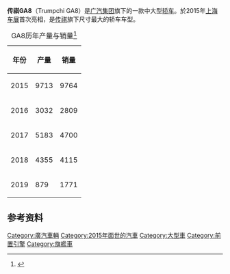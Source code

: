 {{Refimprove|time=2020-10-28T08:11:41+00:00}}
{{Infobox automobile
|name=传祺GA8
|image=File:Trumpchi_GA8_001.jpg
|caption=传祺GA8
|manufacturer=[[广汽集团|广汽集团]]
|production=2015至今
|model_years=2017至今
|assembly={{CHN}}[[廣東省|廣東省]][[广州市|广州市]][[番禺區|番禺區]]<ref>{{cite web|url=http://www.zqzd.com/ProductCategory/Detail/T1133828|title=传祺(Trumpchi)牌GAC7180L1A5型轿车|date=2019-09-06|publisher=專汽之都|access-date=2021-11-01|archive-date=2021-11-02|archive-url=https://web.archive.org/web/20211102185652/http://www.zqzd.com/ProductCategory/Detail/T1133828|dead-url=no}}</ref>
|designer=
|class=轿车
|body_style=四门
|related=传祺GA6
|layout=前置前驱
|engine=2.0升[[汽油引擎|汽油引擎]]
|transmission=6速[[自动变速器|自动变速器]]
|wheelbase=2,907 mm
|length=5,003 mm
|width=1,910 mm
|height=1,508 mm}}
'''传祺GA8'''（Trumpchi GA8）是[[广汽集团|广汽集团]]旗下的一款中大型[[轿车|轿车]]。於2015年[[上海车展|上海车展]]首次亮相，是[[传祺|传祺]]旗下尺寸最大的轿车车型。


{| class="wikitable"
|+GA8历年产量与销量<ref>{{Cite web|title=2015-2019年传祺GA8轿车产销量数据统计分析|url=https://www.huaon.com/story/517706|accessdate=|author=|date=2020-03-12|format=|publisher=|language=|archive-date=2020-10-20|archive-url=https://web.archive.org/web/20201020200828/https://www.huaon.com/story/517706|dead-url=no}}</ref>
!年份
!产量
!销量
|-
|2015
|9713
|9764
|-
|2016
|3032
|2809
|-
|2017
|5183
|4700
|-
|2018
|4355
|4115
|-
|2019
|879
|1771
|}

==参考资料==
{{reflist}}
[[Category:廣汽車輛|Category:廣汽車輛]]
[[Category:2015年面世的汽車|Category:2015年面世的汽車]]
[[Category:大型車|Category:大型車]]
[[Category:前置引擎|Category:前置引擎]]
[[Category:旗艦車|Category:旗艦車]]